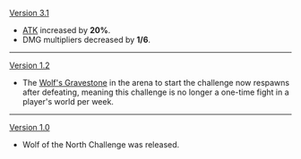 {{Change History/Header}}
[[Version 3.1]]
* [[ATK]] increased by '''20%'''.
* DMG multipliers decreased by '''1/6'''.
----
[[Version 1.2]]
*The [[Wolf's Gravestone]] in the arena to start the challenge now respawns after defeating, meaning this challenge is no longer a one-time fight in a player's world per week.
----
[[Version 1.0]]
*Wolf of the North Challenge was released.